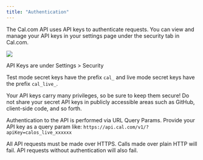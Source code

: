 ```yaml
---
title: "Authentication"
---
```


The Cal.com API uses API keys to authenticate requests. You can view and manage your API keys in your settings page under the security tab in Cal.com.

<img src="/images/i1600x899-DllqhV6w_3Vj_oxtjov.png" />

API Keys are under Settings > Security

Test mode secret keys have the prefix `cal_` and live mode secret keys have the prefix `cal_live_`.

Your API keys carry many privileges, so be sure to keep them secure! Do not share your secret API keys in publicly accessible areas such as GitHub, client-side code, and so forth.

Authentication to the API is performed via URL Query Params. Provide your API key as a query param like: `https://api.cal.com/v1/?apiKey=calos_live_xxxxxx`

All API requests must be made over HTTPS. Calls made over plain HTTP will fail. API requests without authentication will also fail.
